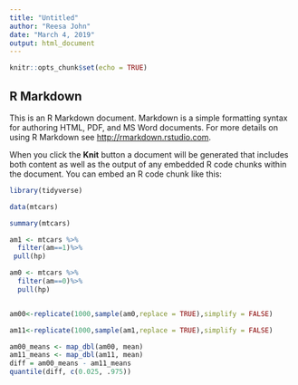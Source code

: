 ```yaml
---
title: "Untitled"
author: "Reesa John"
date: "March 4, 2019"
output: html_document
---
```


```r
knitr::opts_chunk$set(echo = TRUE)
```

## R Markdown

This is an R Markdown document. Markdown is a simple formatting syntax for authoring HTML, PDF, and MS Word documents. For more details on using R Markdown see <http://rmarkdown.rstudio.com>.

When you click the **Knit** button a document will be generated that includes both content as well as the output of any embedded R code chunks within the document. You can embed an R code chunk like this:

```r
library(tidyverse)
```


```r
data(mtcars)
```

```r
summary(mtcars)
```

```r
am1 <- mtcars %>% 
  filter(am==1)%>%
 pull(hp)

am0 <- mtcars %>%
  filter(am==0)%>%
  pull(hp)


am00<-replicate(1000,sample(am0,replace = TRUE),simplify = FALSE)

am11<-replicate(1000,sample(am1,replace = TRUE),simplify = FALSE)

```


```r
am00_means <- map_dbl(am00, mean)
am11_means <- map_dbl(am11, mean)
diff = am00_means - am11_means
quantile(diff, c(0.025, .975))
```

